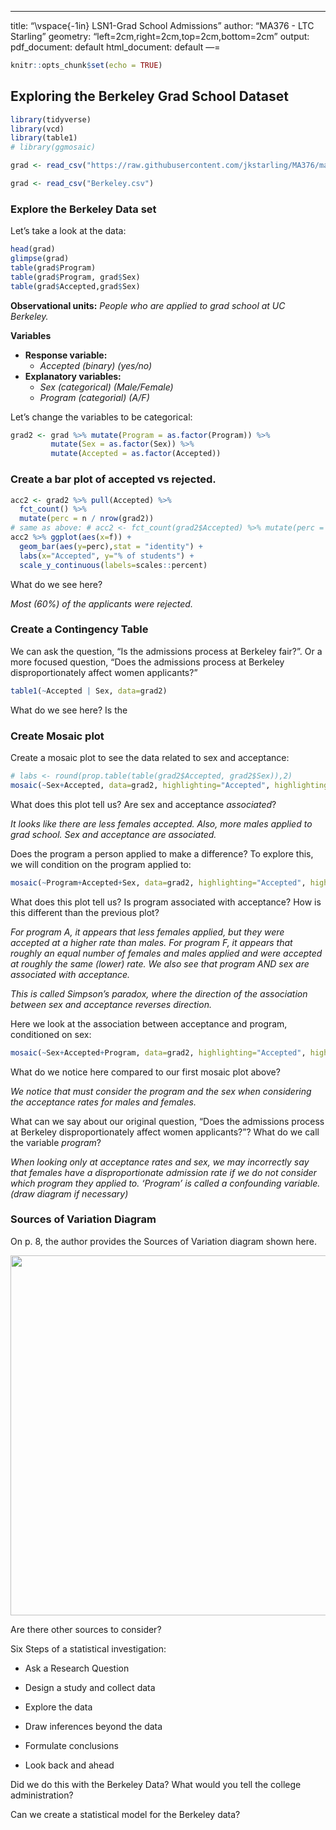 ---
title: "\\vspace{-1in} LSN1-Grad School Admissions"
author: "MA376 - LTC Starling"
geometry: "left=2cm,right=2cm,top=2cm,bottom=2cm"
output:
  pdf_document: default
  html_document: default
---=

```r
knitr::opts_chunk$set(echo = TRUE)
```

## Exploring the Berkeley Grad School Dataset

```r
library(tidyverse)
library(vcd)
library(table1)
# library(ggmosaic)

grad <- read_csv("https://raw.githubusercontent.com/jkstarling/MA376/main/Berkeley.csv")

grad <- read_csv("Berkeley.csv")
```

### Explore the Berkeley Data set  

Let's take a look at the data:

```r
head(grad)
glimpse(grad)
table(grad$Program)
table(grad$Program, grad$Sex)
table(grad$Accepted,grad$Sex)
```


**Observational units:** *People who are applied to grad school at UC Berkeley.*

**Variables**

+ **Response variable:** 
  + *Accepted (binary) (yes/no)*

+ **Explanatory variables:**
  + *Sex (categorical) (Male/Female)*
  + *Program (categorial) (A/F)*


Let's change the variables to be categorical:

```r
grad2 <- grad %>% mutate(Program = as.factor(Program)) %>% 
         mutate(Sex = as.factor(Sex)) %>% 
         mutate(Accepted = as.factor(Accepted))
```


### Create a bar plot of accepted vs rejected.

```r
acc2 <- grad2 %>% pull(Accepted) %>% 
  fct_count() %>% 
  mutate(perc = n / nrow(grad2))
# same as above: # acc2 <- fct_count(grad2$Accepted) %>% mutate(perc = n / nrow(grad2))
acc2 %>% ggplot(aes(x=f)) + 
  geom_bar(aes(y=perc),stat = "identity") + 
  labs(x="Accepted", y="% of students") +
  scale_y_continuous(labels=scales::percent)

```

What do we see here? 

*Most (60%) of the applicants were rejected.*

### Create a Contingency Table

We can ask the question, "Is the admissions process at Berkeley fair?". Or a more focused question, "Does the admissions process at Berkeley disproportionately affect women applicants?"

```r
table1(~Accepted | Sex, data=grad2)

```

What do we see here? Is the 

### Create Mosaic plot


Create a mosaic plot to see the data related to sex and acceptance: 

```r
# labs <- round(prop.table(table(grad2$Accepted, grad2$Sex)),2)
mosaic(~Sex+Accepted, data=grad2, highlighting="Accepted", highlighting_fill = c("lightblue", "lightgreen"), direction=c("v","h"))
```

What does this plot tell us? Are sex and acceptance *associated*?

*It looks like there are less females accepted. Also, more males applied to grad school. Sex and acceptance are associated.*

Does the program a person applied to make a difference? To explore this, we will condition on the program applied to:
```r
mosaic(~Program+Accepted+Sex, data=grad2, highlighting="Accepted", highlighting_fill = c("lightblue", "lightgreen"), direction=c("v","h","v"))
```

What does this plot tell us? Is program associated with acceptance? How is this different than the previous plot?

*For program A, it appears that less females applied, but they were accepted at a higher rate than males. For program F, it appears that roughly an equal number of females and males applied and were accepted at roughly the same (lower) rate.*
*We also see that program AND sex are associated with acceptance.*

*This is called Simpson's paradox, where the direction of the association between sex and acceptance reverses direction.*


Here we look at the association between acceptance and program, conditioned on sex: 

```r
mosaic(~Sex+Accepted+Program, data=grad2, highlighting="Accepted", highlighting_fill = c("lightblue", "lightgreen"), direction=c("v","h","v"))
```

What do we notice here compared to our first mosaic plot above? 

*We notice that must consider the program and the sex when considering the acceptance rates for males and females.*

What can we say about our original question, "Does the admissions process at Berkeley disproportionately affect women applicants?"? What do we call the variable *program*? 

*When looking only at acceptance rates and sex, we may incorrectly say that females have a  disproportionate admission rate if we do not consider which program they applied to. 'Program' is called a confounding variable. (draw diagram if necessary)*



### Sources of Variation Diagram

On p. 8, the author provides the Sources of Variation diagram shown here. 

<center>
![](SoV_p6.jpg){width=6in}
</center>

Are there other sources to consider? 

\vspace{1in}

Six Steps of a statistical investigation:

- Ask a Research Question
\vspace{0.2in}

- Design a study and collect data
\vspace{0.2in}

-  Explore the data
\vspace{0.2in}

-  Draw inferences beyond the data
\vspace{0.2in}

-  Formulate conclusions
\vspace{0.2in}

-  Look back and ahead
\vspace{0.2in}


Did we do this with the Berkeley Data? What would you tell the college administration?

\vspace{0.4in}

Can we create a statistical model for the Berkeley data?










